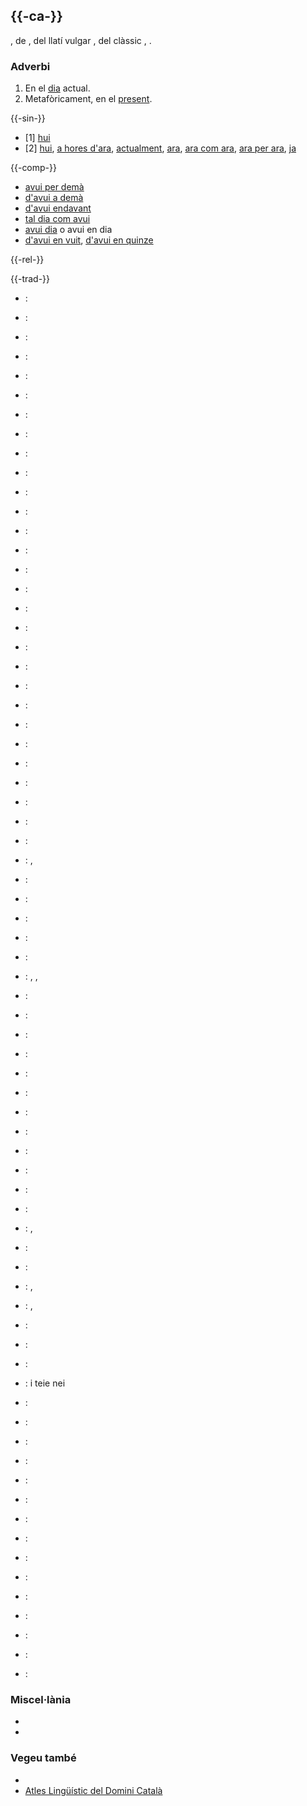 {{vegeu|AVUI}}

== {{-ca-}} ==
{{ca-pron
|f-centr=LL-Q7026 (cat)-Unjoanqualsevol-avui.wav
}}
{{etim-comp|ca|a-|pos1=adverbial|vui|lang2=roa-oca}}, de {{m|roa-oca|hui}}, del llatí vulgar {{m|la|*oie}}, del clàssic {{m|la|hǒdǐe}}, {{etim-s|ca|XIII}}.

=== Adverbi ===
{{entrada|ca|adv}}

# En el [[dia]] actual.
# Metafòricament, en el [[present]].

{{-sin-}}
* [1] [[hui]]
* [2] [[hui]], [[a hores d'ara]], [[actualment]], [[ara]], [[ara com ara]], [[ara per ara]], [[ja]]

{{-comp-}}
* [[avui per demà]]
* [[d'avui a demà]]
* [[d'avui endavant]]
* [[tal dia com avui]]
* [[avui dia]] o avui en dia
* [[d'avui en vuit]], [[d'avui en quinze]]

{{-rel-}}
{{ca-avui}}

{{-trad-}}
{{t-inici|En el dia actual}}
* {{af}}: {{trad|af|vandag}}
* {{ay}}: {{trad|ay|jichhüru}}
* {{de}}: {{trad|de|heute}}
* {{en}}: {{trad|en|today}}
* {{an}}: {{trad|an|hue}}
* {{ast}}: {{trad|ast|güei}}
* {{eu}}: {{trad|eu|gaur}}
* {{bn}}: {{trad|bn|আজ}}
* {{bg}}: {{trad|bg|днес}}
* {{es}}: {{trad|es|hoy}}
* {{da}}: {{trad|da|i dag}}
* {{sk}}: {{trad|sk|dnes}}
* {{sl}}: {{trad|sl|danes}}
* {{eo}}: {{trad|eo|hodiaŭ}}
* {{et}}: {{trad|et|täna}}
* {{fo}}: {{trad|fo|í dag}}
* {{fi}}: {{trad|fi|tänään}}
* {{fr}}: {{trad|fr|aujourd'hui}}
* {{fur}}: {{trad|fur|vuê}}
* {{gl}}: {{trad|gl|hoxe}}
* {{cy}}: {{trad|cy|heddiw}}
* {{el}}: {{trad|el|σήμερα}}
* {{grc}}: {{trad|grc|σήμερον}}
* {{gn}}: {{trad|gn|ange}}
* {{gu}}: {{trad|gu|આજે}}
* {{he}}: {{trad|he|הַיּוֹם‎}}
* {{hi}}: {{trad|hi|आज}}
* {{hu}}: {{trad|hu|ma}}
* {{yi}}: {{trad|yi|הײַנט‎}}
* {{io}}: {{trad|io|hodie}}, {{trad|io|cadie}}
* {{ga}}: {{trad|ga|inniu}}
* {{is}}: {{trad|is|í dag}}
* {{it}}: {{trad|it|oggi}}
* {{ja}}: {{trad|ja|今日}}
* {{kk}}: {{trad|kk|бүгін}}
* {{kzg}}: {{trad|kzg|今日}}, {{trad|kzg|すー}}, {{trad|kzg|しゅー}}
* {{ky}}: {{trad|ky|бүгүн}}
* {{lv}}: {{trad|lv|šodien}}
* {{lt}}: {{trad|lt|šiandien}}
* {{la}}: {{trad|la|hodie}}
* {{csc}}: {{trad|csc|AVUI}}
* {{lb}}: {{trad|lb|haut}}
* {{nv}}: {{trad|nv|díí jį́}}
* {{nl}}: {{trad|nl|vandaag}}
* {{oc}}: {{trad|oc|uèi}}
* {{fa}}: {{trad|fa|امروز‎}}
* {{pt}}: {{trad|pt|hoje}}
* {{rm}}: {{trad|rm|oz}}
* {{ro}}: {{trad|ro|astăzi}}, {{trad|ro|azi}}
* {{ru}}: {{trad|ru|сегодня}}
* {{sc}}: {{trad|sc|oi}}
* {{sh}}: {{trad|sh|данас}}, {{trad|sh|danas}}
* {{scn}}: {{trad|scn|oi}}, {{trad|scn|oggi}}
* {{sv}}: {{trad|sv|idag}}
* {{tg}}: {{trad|tg|имрӯз}}
* {{tl}}: {{trad|tl|ngayon}}
* {{ty}}: i teie nei {{trad|ty|mahana}}
* {{tt}}: {{trad|tt|бүген}}
* {{tr}}: {{trad|tr|bugün}}
* {{cs}}: {{trad|cs|dnes}}
* {{uk}}: {{trad|uk|сього́дні}}
* {{ur}}: {{trad|ur|آج‎}}
* {{uz}}: {{trad|uz|bugun}}
* {{wa}}: {{trad|wa|ouy}}
* {{vec}}: {{trad|vec|ancùo}}
* {{vi}}: {{trad|vi|hôm nay}}
* {{vo}}: {{trad|vo|adelo}}
* {{wo}}: {{trad|wo|tey}}
* {{zh}}: {{trad|zh|今天}}
{{t-final}}

{{t-inici|En el present}}
* {{en}}: {{trad|en|today}}
* {{es}}: {{trad|es|hoy}}
* {{csc}}: {{trad|csc|ARA}}
{{t-final}}

=== Miscel·lània ===
* {{ca-sil}}
* {{anagrames|ca|viau|aviu}}

=== Vegeu també ===
* {{ca-dicc|diec|gdlc|optimot}}
* [https://aldc.espais.iec.cat/files/2013/10/326-Avui.pdf Atles Lingüístic del Domini Català]

{{catllengua|ca|temps}}
